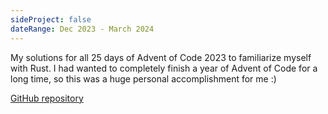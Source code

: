```yaml
---
sideProject: false
dateRange: Dec 2023 - March 2024
---
```


My solutions for all 25 days of Advent of Code 2023 to familiarize myself with Rust. I had wanted to completely finish a year of Advent of Code for a long time, so this was a huge personal accomplishment for me :)

[GitHub repository](https://github.com/ArhanChaudhary/advent-of-code)
